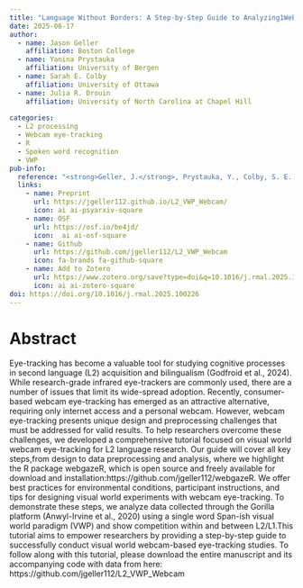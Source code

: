 ```yaml
---
title: "Language Without Borders: A Step-by-Step Guide to Analyzing1Webcam Eye-Tracking Data for L2 Research"
date: 2025-06-17
author:
  - name: Jason Geller
    affiliation: Boston College
  - name: Yanina Prystauka
    affiliation: University of Bergen
  - name: Sarah E. Colby
    affiliation: University of Ottawa
  - name: Julia R. Drouin 
    affiliation: University of North Carolina at Chapel Hill
    
categories: 
  - L2 processing
  - Webcam eye-tracking
  - R
  - Spoken word recognition
  - VWP 
pub-info:
  reference: "<strong>Geller, J.</strong>, Prystauka, Y., Colby, S. E., & Drouin, J. R. (in press). Language without borders: A step-by-step guide to analyzing webcam eye-tracking data for L2 research. <em> Research Methods in Applied Lingustics. </em> https://osf.io/preprints/psyarxiv/7jqea_v7"
  links:
    - name: Preprint
      url: https://jgeller112.github.io/L2_VWP_Webcam/
      icon: ai ai-psyarxiv-square
    - name: OSF
      url: https://osf.io/be4jd/
      icon:  ai ai-osf-square
    - name: Github
      url: https://github.com/jgeller112/L2_VWP_Webcam
      icon: fa-brands fa-github-square
    - name: Add to Zotero
      url: https://www.zotero.org/save?type=doi&q=10.1016/j.rmal.2025.100226
      icon: ai ai-zotero-square
doi: https://doi.org/10.1016/j.rmal.2025.100226
---
```


# Abstract

Eye-tracking has become a valuable tool for studying cognitive processes in second language (L2) acquisition and bilingualism (Godfroid et al., 2024). While research-grade infrared eye-trackers are commonly used, there are a number of issues that limit its wide-spread adoption. Recently, consumer-based webcam eye-tracking has emerged as an attractive alternative, requiring only internet access and a personal webcam. However, webcam eye-tracking presents unique design and preprocessing challenges that must be addressed for valid results. To help researchers overcome these challenges, we developed a comprehensive tutorial focused on visual world webcam eye-tracking for L2 language research. Our guide will cover all key steps,from design to data preprocessing and analysis, where we highlight the R package webgazeR, which is open source and freely available for download and installation:https://github.com/jgeller112/webgazeR. We offer best practices for environmental conditions, participant instructions, and tips for designing visual world experiments with webcam eye-tracking. To demonstrate these steps, we analyze data collected through the Gorilla platform (Anwyl-Irvine et al., 2020) using a single word Span-ish visual world paradigm (VWP) and show competition within and between L2/L1.This tutorial aims to empower researchers by providing a step-by-step guide to successfully conduct visual world webcam-based eye-tracking studies. To follow along with this tutorial, please download the entire manuscript and its accompanying code with data from here: https://github.com/jgeller112/L2_VWP_Webcam

